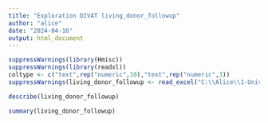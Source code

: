 ---
title: "Exploration DIVAT living_donor_followup"
author: "alice"
date: "2024-04-16"
output: html_document
---

```{r}
suppressWarnings(library(Hmisc))
suppressWarnings(library(readxl))
coltype <- c("text",rep("numeric",10),"text",rep("numeric",3))
suppressWarnings(living_donor_followup <- read_excel("C:\\Alice\\1-Universitée\\Stages\\M1-centrale\\DATAS\\ALICE_DATAS\\ALL_VARIABLES_KiTGENIE2024.xlsx", sheet = "living_donor_followup",na = "NA",col_types =coltype ))
```


```{r}
describe(living_donor_followup)
```

```{r}
summary(living_donor_followup)
```


